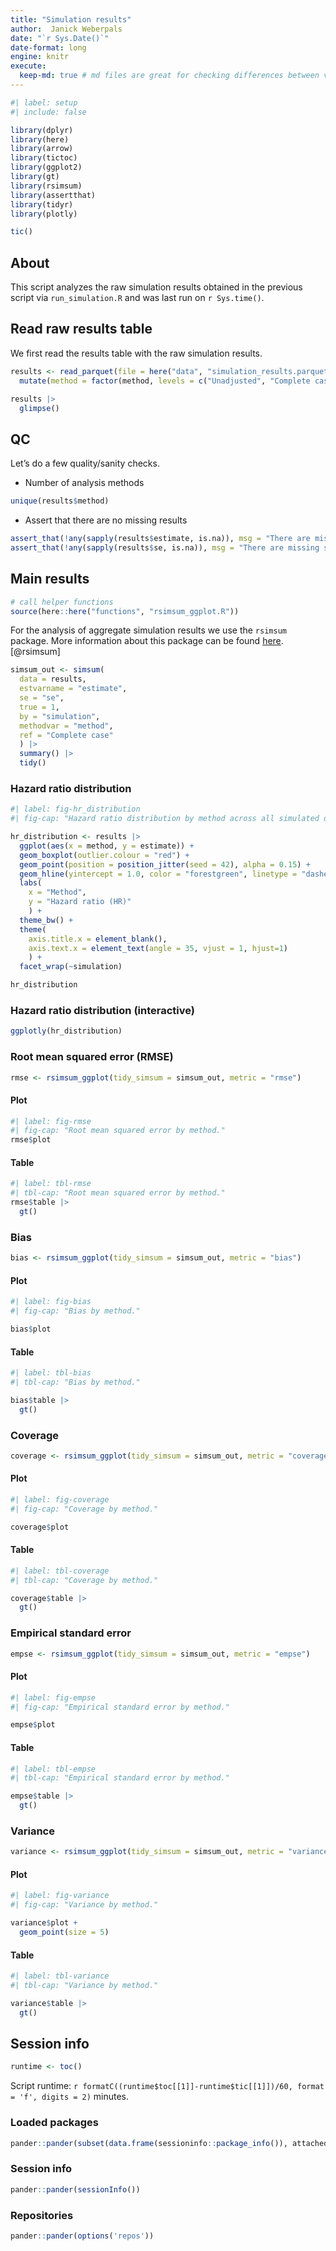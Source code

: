 ```yaml
---
title: "Simulation results"
author:  Janick Weberpals
date: "`r Sys.Date()`"
date-format: long
engine: knitr
execute:
  keep-md: true # md files are great for checking differences between versions
---
```


```r
#| label: setup
#| include: false

library(dplyr)
library(here)
library(arrow)
library(tictoc)
library(ggplot2)
library(gt)
library(rsimsum)
library(assertthat)
library(tidyr)
library(plotly)

tic()
```

## About

This script analyzes the raw simulation results obtained in the previous script via `run_simulation.R` and was last run on `r Sys.time()`.

## Read raw results table

We first read the results table with the raw simulation results.

```r
results <- read_parquet(file = here("data", "simulation_results.parquet")) |> 
  mutate(method = factor(method, levels = c("Unadjusted", "Complete case", "Imputed")))

results |> 
  glimpse()
```

## QC

Let's do a few quality/sanity checks.

-   Number of analysis methods

```r
unique(results$method)
```

-   Assert that there are no missing results

```r
assert_that(!any(sapply(results$estimate, is.na)), msg = "There are missing estimates")
assert_that(!any(sapply(results$se, is.na)), msg = "There are missing standard errors")
```

## Main results

```r
# call helper functions
source(here::here("functions", "rsimsum_ggplot.R"))
```

For the analysis of aggregate simulation results we use the `rsimsum` package. More information about this package can be found [here](https://ellessenne.github.io/rsimsum/).[@rsimsum]

```r
simsum_out <- simsum(
  data = results, 
  estvarname = "estimate", 
  se = "se", 
  true = 1, 
  by = "simulation",
  methodvar = "method", 
  ref = "Complete case"
  ) |> 
  summary() |> 
  tidy()
```



::: panel-tabset
### Hazard ratio distribution

```r
#| label: fig-hr_distribution
#| fig-cap: "Hazard ratio distribution by method across all simulated datasets."

hr_distribution <- results |> 
  ggplot(aes(x = method, y = estimate)) +
  geom_boxplot(outlier.colour = "red") +
  geom_point(position = position_jitter(seed = 42), alpha = 0.15) +
  geom_hline(yintercept = 1.0, color = "forestgreen", linetype = "dashed") +
  labs(
    x = "Method",
    y = "Hazard ratio (HR)"
    ) +
  theme_bw() +
  theme(
    axis.title.x = element_blank(),
    axis.text.x = element_text(angle = 35, vjust = 1, hjust=1)
    ) +
  facet_wrap(~simulation)

hr_distribution
```

### Hazard ratio distribution (interactive)

```r
ggplotly(hr_distribution)
```
:::


### Root mean squared error (RMSE)

```r
rmse <- rsimsum_ggplot(tidy_simsum = simsum_out, metric = "rmse")
```

::: panel-tabset
#### Plot

```r
#| label: fig-rmse
#| fig-cap: "Root mean squared error by method."
rmse$plot
```

#### Table

```r
#| label: tbl-rmse
#| tbl-cap: "Root mean squared error by method."
rmse$table |> 
  gt()
```
:::


### Bias

```r
bias <- rsimsum_ggplot(tidy_simsum = simsum_out, metric = "bias")
```

::: panel-tabset
#### Plot

```r
#| label: fig-bias
#| fig-cap: "Bias by method."

bias$plot
```

#### Table

```r
#| label: tbl-bias
#| tbl-cap: "Bias by method."

bias$table |> 
  gt()
```
:::


### Coverage

```r
coverage <- rsimsum_ggplot(tidy_simsum = simsum_out, metric = "coverage")
```

::: panel-tabset
#### Plot
```r
#| label: fig-coverage
#| fig-cap: "Coverage by method."

coverage$plot
```

#### Table
```r
#| label: tbl-coverage
#| tbl-cap: "Coverage by method."

coverage$table |> 
  gt()
```
:::


### Empirical standard error

```r
empse <- rsimsum_ggplot(tidy_simsum = simsum_out, metric = "empse")
```

::: panel-tabset

#### Plot

```r
#| label: fig-empse
#| fig-cap: "Empirical standard error by method."

empse$plot
```

#### Table

```r
#| label: tbl-empse
#| tbl-cap: "Empirical standard error by method."

empse$table |> 
  gt()
```
:::

### Variance

```r
variance <- rsimsum_ggplot(tidy_simsum = simsum_out, metric = "variance")
```

::: panel-tabset
#### Plot

```r
#| label: fig-variance
#| fig-cap: "Variance by method."

variance$plot + 
  geom_point(size = 5)
```

#### Table

```r
#| label: tbl-variance
#| tbl-cap: "Variance by method."

variance$table |> 
  gt()
```
:::

## Session info

```r
runtime <- toc()
```

Script runtime: `r formatC((runtime$toc[[1]]-runtime$tic[[1]])/60, format = 'f', digits = 2)` minutes.

::: panel-tabset
### Loaded packages

```r
pander::pander(subset(data.frame(sessioninfo::package_info()), attached==TRUE, c(package, loadedversion)))
```

### Session info

```r
pander::pander(sessionInfo())
```

### Repositories

```r
pander::pander(options('repos'))
```
:::
